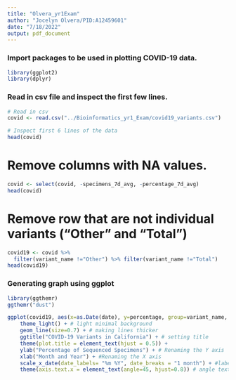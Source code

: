 ```yaml
---
title: "Olvera_yr1Exam"
author: "Jocelyn Olvera/PID:A12459601"
date: "7/18/2022"
output: pdf_document
---
```

### Import packages to be used in plotting COVID-19 data. 
```r
library(ggplot2)
library(dplyr)
```

### Read in csv file and inspect the first few lines. 
```r
# Read in csv 
covid <- read.csv("../Bioinformatics_yr1_Exam/covid19_variants.csv")

# Inspect first 6 lines of the data
head(covid)
```


# Remove columns with NA values. 
```r
covid <- select(covid, -specimens_7d_avg, -percentage_7d_avg)
head(covid)
```

# Remove row that are not individual variants ("Other" and "Total") 
```r
covid19 <- covid %>%
  filter(variant_name !="Other") %>% filter(variant_name !="Total")
head(covid19)
```

### Generating graph using ggplot
```r
library(ggthemr)
ggthemr("dust")

ggplot(covid19, aes(x=as.Date(date), y=percentage, group=variant_name, col=variant_name))+ 
    theme_light() + # light minimal background
    geom_line(size=0.7) + # making lines thicker
    ggtitle("COVID-19 Variants in California") + # setting title
    theme(plot.title = element_text(hjust = 0.5)) +
    ylab("Percentage of Sequenced Specimens") + # Renaming the Y axis
    xlab("Month and Year") + #Renaming the X axis
    scale_x_date(date_labels= "%m %Y", date_breaks = "1 month") + #labeling by month number and year
    theme(axis.text.x = element_text(angle=45, hjust=0.8)) # angle text for and adjust height to avoid overlap with graph. 

```
